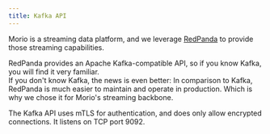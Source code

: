 ```yaml
---
title: Kafka API
---
```


Morio is a streaming data platform, and we leverage
[RedPanda](https://redpanda.com) to provide those streaming capabilities.

RedPanda provides an Apache Kafka-compatible API, so if you know Kafka, you will find it very familiar.  
If you don't know Kafka, the news is even better: In comparison to Kafka, RedPanda is much easier to maintain and operate in production.
Which is why we chose it for Morio's streaming backbone.

The Kafka API uses mTLS for authentication, and does only allow encrypted connections. It listens on TCP port 9092.
